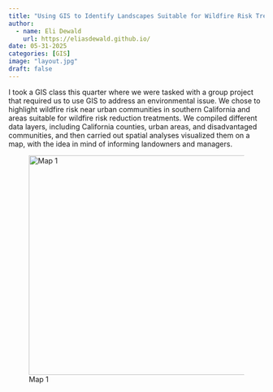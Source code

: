 ```yaml
---
title: "Using GIS to Identify Landscapes Suitable for Wildfire Risk Treatments Adjacent to Southern California Communities"
author:
  - name: Eli Dewald
    url: https://eliasdewald.github.io/
date: 05-31-2025
categories: [GIS]
image: "layout.jpg"
draft: false
---
```


I took a GIS class this quarter where we were tasked with a group project that required us to use GIS to address an environmental issue. We chose to highlight wildfire risk near urban communities in southern California and areas suitable for wildfire risk reduction treatments. We compiled different data layers, including California counties, urban areas, and disadvantaged communities, and then carried out spatial analyses visualized them on a map, with the idea in mind of informing landowners and managers.

![Map 1](layout.jpg){height="4.5in"}